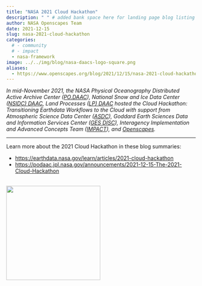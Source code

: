 ```yaml
---
title: "NASA 2021 Cloud Hackathon"
description: " " # added bank space here for landing page blog listing (will print first few lines of blog if not)
author: NASA Openscapes Team
date: 2021-12-15
slug: nasa-2021-cloud-hackathon
categories:
  # - community
  # - impact
  - nasa-framework
image: ../../img/blog/nasa-daacs-logo-square.png
aliases: 
  - https://www.openscapes.org/blog/2021/12/15/nasa-2021-cloud-hackathon/
---
```


*In mid-November 2021, the NASA Physical Oceanography Distributed Active Archive Center ([PO.DAAC](https://podaac.jpl.nasa.gov/)), National Snow and Ice Data Center ([NSIDC) DAAC](https://nsidc.org/daac?_ga=2.168967908.431928246.1641269326-1013143277.1638798901), Land Processes ([LP) DAAC](https://lpdaac.usgs.gov/?_ga=2.168967908.431928246.1641269326-1013143277.1638798901) hosted the Cloud Hackathon: Transitioning Earthdata Workflows to the Cloud with support from Atmospheric Science Data Center ([ASDC](https://asdc.larc.nasa.gov/)), Goddard Earth Sciences Data and Information Services Center ([GES DISC](https://disc.gsfc.nasa.gov/)), Interagency Implementation and Advanced Concepts Team ([IMPACT](https://impact.earthdata.nasa.gov/)), and [Openscapes](https://www.openscapes.org/).*

---

Learn more about the 2021 Cloud Hackathon in these blog summaries:

- <https://earthdata.nasa.gov/learn/articles/2021-cloud-hackathon>
- <https://podaac.jpl.nasa.gov/announcements/2021-12-15-The-2021-Cloud-Hackathon>


<br>
  <img src="/img/blog/nasa-daacs-logo-square.png" width="250px">

<br>



